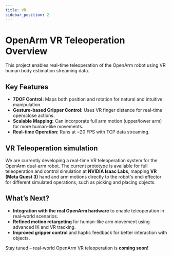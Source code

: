```yaml
---
title: VR
sidebar_position: 2
---
```



# OpenArm VR Teleoperation Overview

This project enables real-time teleoperation of the OpenArm robot using VR human body estimation streaming data.

## Key Features

- **7DOF Control:** Maps both position and rotation for natural and intuitive manipulation.
- **Gesture-based Gripper Control:** Uses VR finger distance for real-time open/close actions.
- **Scalable Mapping:** Can incorporate full arm motion (upper/lower arm) for more human-like movements.
- **Real-time Operation:** Runs at ~20 FPS with TCP data streaming.

## VR Teleoperation simulation

We are currently developing a real-time VR teleoperation system for the OpenArm dual-arm robot.
The current prototype is available for full teleoperation and control simulation at **NVIDIA Isaac Labs**, mapping **VR (Meta Quest 3)** hand and arm motions directly to the robot's end-effector for different simulated operations, such as picking and placing objects.

<BlockVideo src="teleop/vr/simulation.mp4" width="65%"/>

## What’s Next?

- **Integration with the real OpenArm hardware** to enable teleoperation in real-world scenarios.
- **Refined motion retargeting** for human-like arm movement using advanced IK and VR tracking.
- **Improved gripper control** and haptic feedback for better interaction with objects.

Stay tuned – real-world OpenArm VR teleoperation is **coming soon!**
